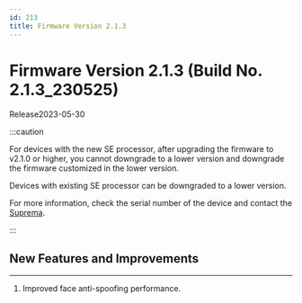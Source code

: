 ```yaml
---
id: 213
title: Firmware Version 2.1.3
---
```


# Firmware Version 2.1.3 (Build No. 2.1.3_230525)

Release<Separator/>2023-05-30

:::caution

For devices with the new SE processor, after upgrading the firmware to v2.1.0 or higher, you cannot downgrade to a lower version and downgrade the firmware customized in the lower version.

Devices with existing SE processor can be downgraded to a lower version.

For more information, check the serial number of the device and contact the [Suprema](https://supremainc.com).

:::

## New Features and Improvements

---

1. Improved face anti-spoofing performance.